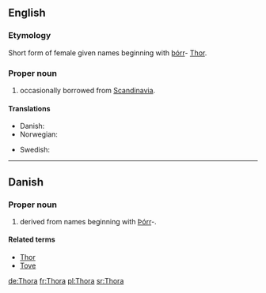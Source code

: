==English==

===Etymology===
Short form of {{etyl|non}} female given names beginning with [[þórr]]- [[Thor]].

===Proper noun===
{{en-proper noun}}

# {{given name|female|from=Germanic}} occasionally borrowed from [[Scandinavia]].

====Translations====
{{trans-top|female given name}}
* Danish: {{t-|da|Thora}}
* Norwegian: {{t+|no|Tora}}
{{trans-mid}}
* Swedish: {{t-|sv|Tora}}
{{trans-bottom}}

----

==Danish==

===Proper noun===
{{infl|da|proper noun}}

# {{given name|female|lang=da}} derived from {{ON.|lang=da}} names beginning with [[Þórr]]-.

====Related terms====
* [[Thor#Danish|Thor]]
* [[Tove]]

[[de:Thora]]
[[fr:Thora]]
[[pl:Thora]]
[[sr:Thora]]